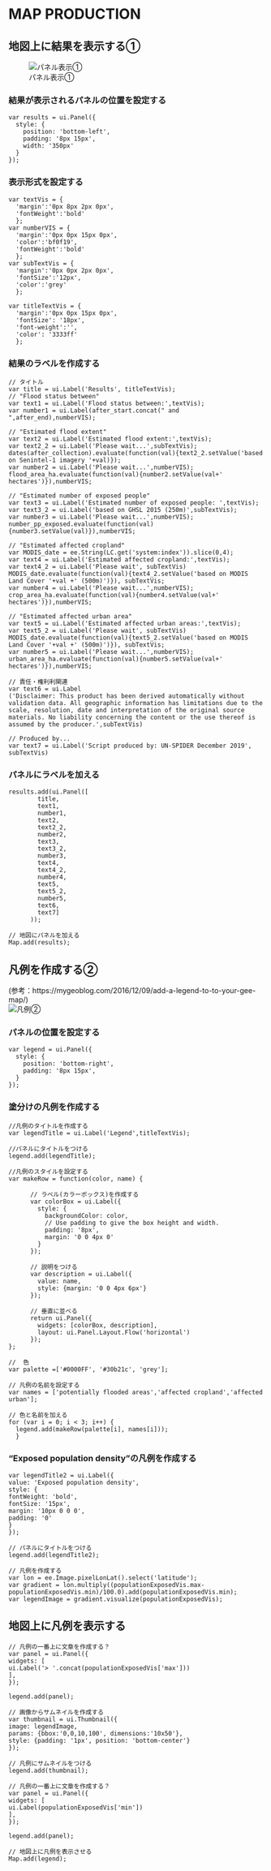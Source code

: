 # MAP PRODUCTION  

## 地図上に結果を表示する① 
![パネル表示①](images/example1.png)

### 結果が表示されるパネルの位置を設定する　　 

```
var results = ui.Panel({
  style: {
    position: 'bottom-left',
    padding: '8px 15px',
    width: '350px'
  }
});
```

### 表示形式を設定する 

```
var textVis = {
  'margin':'0px 8px 2px 0px',
  'fontWeight':'bold'
  };
var numberVIS = {
  'margin':'0px 0px 15px 0px', 
  'color':'bf0f19',
  'fontWeight':'bold'
  };
var subTextVis = {
  'margin':'0px 0px 2px 0px',
  'fontSize':'12px',
  'color':'grey'
  };

var titleTextVis = {
  'margin':'0px 0px 15px 0px',
  'fontSize': '18px', 
  'font-weight':'', 
  'color': '3333ff'
  };
```

### 結果のラベルを作成する 

```
// タイトル
var title = ui.Label('Results', titleTextVis);
// "Flood status between"
var text1 = ui.Label('Flood status between:',textVis);
var number1 = ui.Label(after_start.concat(" and ",after_end),numberVIS);

// "Estimated flood extent"
var text2 = ui.Label('Estimated flood extent:',textVis);
var text2_2 = ui.Label('Please wait...',subTextVis);
dates(after_collection).evaluate(function(val){text2_2.setValue('based on Senintel-1 imagery '+val)});
var number2 = ui.Label('Please wait...',numberVIS); 
flood_area_ha.evaluate(function(val){number2.setValue(val+' hectares')}),numberVIS;

// "Estimated number of exposed people"
var text3 = ui.Label('Estimated number of exposed people: ',textVis);
var text3_2 = ui.Label('based on GHSL 2015 (250m)',subTextVis);
var number3 = ui.Label('Please wait...',numberVIS);
number_pp_exposed.evaluate(function(val){number3.setValue(val)}),numberVIS;

// "Estimated affected cropland"
var MODIS_date = ee.String(LC.get('system:index')).slice(0,4);
var text4 = ui.Label('Estimated affected cropland:',textVis);
var text4_2 = ui.Label('Please wait', subTextVis)
MODIS_date.evaluate(function(val){text4_2.setValue('based on MODIS Land Cover '+val +' (500m)')}), subTextVis;
var number4 = ui.Label('Please wait...',numberVIS);
crop_area_ha.evaluate(function(val){number4.setValue(val+' hectares')}),numberVIS;

// "Estimated affected urban area"
var text5 = ui.Label('Estimated affected urban areas:',textVis);
var text5_2 = ui.Label('Please wait', subTextVis)
MODIS_date.evaluate(function(val){text5_2.setValue('based on MODIS Land Cover '+val +' (500m)')}), subTextVis;
var number5 = ui.Label('Please wait...',numberVIS);
urban_area_ha.evaluate(function(val){number5.setValue(val+' hectares')}),numberVIS;

// 責任・権利利関連
var text6 = ui.Label
('Disclaimer: This product has been derived automatically without validation data. All geographic information has limitations due to the scale, resolution, date and interpretation of the original source materials. No liability concerning the content or the use thereof is assumed by the producer.',subTextVis)

// Produced by...
var text7 = ui.Label('Script produced by: UN-SPIDER December 2019', subTextVis)
```

### パネルにラベルを加える 

```
results.add(ui.Panel([
        title,
        text1,
        number1,
        text2,
        text2_2,
        number2,
        text3,
        text3_2,
        number3,
        text4,
        text4_2,
        number4,
        text5,
        text5_2,
        number5,
        text6,
        text7]
      ));

// 地図にパネルを加える 
Map.add(results);
```

## 凡例を作成する②
(参考：https://mygeoblog.com/2016/12/09/add-a-legend-to-to-your-gee-map/)  
![凡例②](images/example1.png)  


### パネルの位置を設定する  

```
var legend = ui.Panel({
  style: {
    position: 'bottom-right',
    padding: '8px 15px',
  }
});
```

### 塗分けの凡例を作成する
```
//凡例のタイトルを作成する
var legendTitle = ui.Label('Legend',titleTextVis);

//パネルにタイトルをつける
legend.add(legendTitle);

//凡例のスタイルを設定する
var makeRow = function(color, name) {
 
      // ラベル(カラーボックス)を作成する
      var colorBox = ui.Label({
        style: {
          backgroundColor: color,
          // Use padding to give the box height and width.
          padding: '8px',
          margin: '0 0 4px 0'
        }
      });
 
      // 説明をつける
      var description = ui.Label({
        value: name,
        style: {margin: '0 0 4px 6px'}
      });
 
      // 垂直に並べる
      return ui.Panel({
        widgets: [colorBox, description],
        layout: ui.Panel.Layout.Flow('horizontal')
      });
};

//  色
var palette =['#0000FF', '#30b21c', 'grey'];
 
// 凡例の名前を設定する
var names = ['potentially flooded areas','affected cropland','affected urban'];
 
// 色と名前を加える
for (var i = 0; i < 3; i++) {
  legend.add(makeRow(palette[i], names[i]));
  }  
```

### "Exposed population density"の凡例を作成する  

```
var legendTitle2 = ui.Label({
value: 'Exposed population density',
style: {
fontWeight: 'bold',
fontSize: '15px',
margin: '10px 0 0 0',
padding: '0'
}
});

// パネルにタイトルをつける
legend.add(legendTitle2);

// 凡例を作成する
var lon = ee.Image.pixelLonLat().select('latitude');
var gradient = lon.multiply((populationExposedVis.max-populationExposedVis.min)/100.0).add(populationExposedVis.min);
var legendImage = gradient.visualize(populationExposedVis);
```

##  地図上に凡例を表示する
```
// 凡例の一番上に文章を作成する？
var panel = ui.Panel({
widgets: [
ui.Label('> '.concat(populationExposedVis['max']))
],
});
 
legend.add(panel);
 
// 画像からサムネイルを作成する
var thumbnail = ui.Thumbnail({
image: legendImage,
params: {bbox:'0,0,10,100', dimensions:'10x50'},
style: {padding: '1px', position: 'bottom-center'}
});
 
// 凡例にサムネイルをつける
legend.add(thumbnail);
 
// 凡例の一番上に文章を作成する？
var panel = ui.Panel({
widgets: [
ui.Label(populationExposedVis['min'])
],
});
 
legend.add(panel);
 
// 地図上に凡例を表示させる
Map.add(legend);
```



